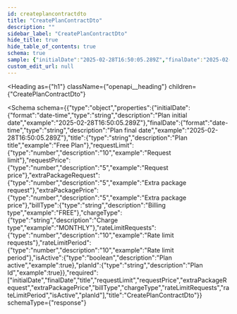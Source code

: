 ```yaml
---
id: createplancontractdto
title: "CreatePlanContractDto"
description: ""
sidebar_label: "CreatePlanContractDto"
hide_title: true
hide_table_of_contents: true
schema: true
sample: {"initialDate":"2025-02-28T16:50:05.289Z","finalDate":"2025-02-28T16:50:05.289Z","title":"Free Plan","requestLimit":"Request limit","requestPrice":"Request price","extraPackageRequest":"Extra package request","extraPackagePrice":"Extra package price","billType":"FREE","chargeType":"MONTHLY","rateLimitRequests":"Rate limit requests","rateLimitPeriod":"Rate limit period","isActive":true,"planId":true}
custom_edit_url: null
---
```



<Heading
  as={"h1"}
  className={"openapi__heading"}
  children={"CreatePlanContractDto"}
>
</Heading>





<Schema
  schema={{"type":"object","properties":{"initialDate":{"format":"date-time","type":"string","description":"Plan initial date","example":"2025-02-28T16:50:05.289Z"},"finalDate":{"format":"date-time","type":"string","description":"Plan final date","example":"2025-02-28T16:50:05.289Z"},"title":{"type":"string","description":"Plan title","example":"Free Plan"},"requestLimit":{"type":"number","description":"10","example":"Request limit"},"requestPrice":{"type":"number","description":"5","example":"Request price"},"extraPackageRequest":{"type":"number","description":"5","example":"Extra package request"},"extraPackagePrice":{"type":"number","description":"5","example":"Extra package price"},"billType":{"type":"string","description":"Billing type","example":"FREE"},"chargeType":{"type":"string","description":"Charge type","example":"MONTHLY"},"rateLimitRequests":{"type":"number","description":"10","example":"Rate limit requests"},"rateLimitPeriod":{"type":"number","description":"10","example":"Rate limit period"},"isActive":{"type":"boolean","description":"Plan active","example":true},"planId":{"type":"string","description":"Plan Id","example":true}},"required":["initialDate","finalDate","title","requestLimit","requestPrice","extraPackageRequest","extraPackagePrice","billType","chargeType","rateLimitRequests","rateLimitPeriod","isActive","planId"],"title":"CreatePlanContractDto"}}
  schemaType={"response"}
>
  
</Schema>
            